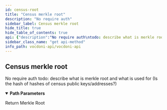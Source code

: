 ```yaml
---
id: census-root
title: "Census merkle root"
description: "No require auth"
sidebar_label: Census merkle root
hide_title: true
hide_table_of_contents: true
api: {"description":"No require auth\ntodo: describe what is merkle root and what is used for \n(Is the hash of hashes of census public keys/addresses?)","operationId":"censusRoot","tags":["Censuses"],"parameters":[{"name":"censusId","in":"path","description":"Census id","required":true,"schema":{"type":"string","example":"b547a9c83ad7d61b568cf10ebbb25338d680810fa219fa69477cfbd860b386c2"}}],"responses":{"200":{"description":"Return Merkle Root","content":{"application/json":{"example":"{\n  \"root\":\"b4a875b03f6f993e9daf804f67a6fc183b7a4d9b6390abcb6d7f56ff14d394b6\"\n}"}}}},"method":"get","path":"/censuses/{censusId}/root","servers":[{"url":"https://api.vocdoni.io/version/v3"}],"security":[{"bearerAuth":[]}],"securitySchemes":{"bearerAuth":{"type":"http","scheme":"bearer"}},"info":{"version":"2.0.0","title":"Vocdoni API","license":{"name":"MIT"},"description":"**Goals and Objectives:** \nThe Vocdoni API is meant to be the entry point for external integrators to add voting capabilities to an existing  CRM, customer base and product experience. The API should act as a satellite that facilitates creating votes using  Vocdoni, without the hassle of learning a deep platform.\nThis API should allow to perform the basic primitives of the Vocdoni Protocol such as manage organizations, voting  processes and be able to vote, abstracting as much as possible the complexity and doing so, offering simple and  clear methods to perform such actions.\nLast but not least, the API should be modular and allow further expansion with other independent modules such as  payments, CSPs, SSI providers, CRM’s, etc. becoming a open voting block/”lego” for the Web2.0 & Web 3.0 world."},"postman":{"name":"Census merkle root","description":{"content":"No require auth\ntodo: describe what is merkle root and what is used for \n(Is the hash of hashes of census public keys/addresses?)","type":"text/plain"},"url":{"path":["censuses",":censusId","root"],"host":["{{baseUrl}}"],"query":[],"variable":[{"disabled":false,"description":{"content":"(Required) Census id","type":"text/plain"},"type":"any","value":"","key":"censusId"}]},"header":[{"key":"Accept","value":"application/json"}],"method":"GET"}}
sidebar_class_name: "get api-method"
info_path: vocdoni-api/vocdoni-api
---
```



## Census merkle root



No require auth
todo: describe what is merkle root and what is used for 
(Is the hash of hashes of census public keys/addresses?)

<details style={{"marginBottom":"1rem"}} data-collapsed={false} open={true}><summary style={{}}><strong>Path Parameters</strong></summary><div><ul><ParamsItem className={"paramsItem"} param={{"name":"censusId","in":"path","description":"Census id","required":true,"schema":{"type":"string","example":"b547a9c83ad7d61b568cf10ebbb25338d680810fa219fa69477cfbd860b386c2"}}}></ParamsItem></ul></div></details><div><ApiTabs><TabItem label={"200"} value={"200"}><div>

Return Merkle Root

</div><div><MimeTabs schemaType={"response"}><TabItem label={"application/json"} value={"application/json"}><SchemaTabs><TabItem label={"Example"} value={"Example"}><ResponseSamples responseExample={"{\n  \"root\":\"b4a875b03f6f993e9daf804f67a6fc183b7a4d9b6390abcb6d7f56ff14d394b6\"\n}"} language={"json"}></ResponseSamples></TabItem></SchemaTabs></TabItem></MimeTabs></div></TabItem></ApiTabs></div>
      